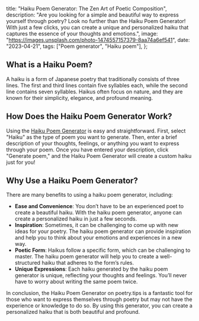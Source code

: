   title: "Haiku Poem Generator: The Zen Art of Poetic Composition",
  description:
    "Are you looking for a simple and beautiful way to express yourself through poetry? Look no further than the Haiku Poem Generator! With just a few clicks, you can create a unique and personalized haiku that captures the essence of your thoughts and emotions.",
  image: "https://images.unsplash.com/photo-1474557157379-8aa74a6ef541",
  date: "2023-04-21",
  tags: ["Poem generator", "Haiku poem"],
};

## What is a Haiku Poem?

A haiku is a form of Japanese poetry that traditionally consists of three lines. The first and third lines contain five syllables each, while the second line contains seven syllables. Haikus often focus on nature, and they are known for their simplicity, elegance, and profound meaning.

## How Does the Haiku Poem Generator Work?

Using the [Haiku Poem Generator](/poem/haiku) is easy and straightforward. First, select "Haiku" as the type of poem you want to generate. Then, enter a brief description of your thoughts, feelings, or anything you want to express through your poem. Once you have entered your description, click "Generate poem," and the Haiku Poem Generator will create a custom haiku just for you!

## Why Use a Haiku Poem Generator?

There are many benefits to using a haiku poem generator, including:

- **Ease and Convenience**: You don’t have to be an experienced poet to create a beautiful haiku. With the haiku poem generator, anyone can create a personalized haiku in just a few seconds.
- **Inspiration**: Sometimes, it can be challenging to come up with new ideas for your poetry. The haiku poem generator can provide inspiration and help you to think about your emotions and experiences in a new way.
- **Poetic Form**: Haikus follow a specific form, which can be challenging to master. The haiku poem generator will help you to create a well-structured haiku that adheres to the form’s rules.
- **Unique Expressions**: Each haiku generated by the haiku poem generator is unique, reflecting your thoughts and feelings. You’ll never have to worry about writing the same poem twice.

In conclusion, the Haiku Poem Generator on poetry.tips is a fantastic tool for those who want to express themselves through poetry but may not have the experience or knowledge to do so. By using this generator, you can create a personalized haiku that is both beautiful and profound.
